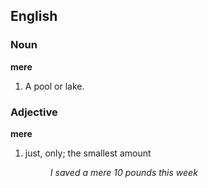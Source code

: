 ==English==

===Noun===

'''mere'''

#A pool or lake.

===Adjective===
'''mere'''
#just, only; the smallest amount
#:''I saved a mere 10 pounds this week''